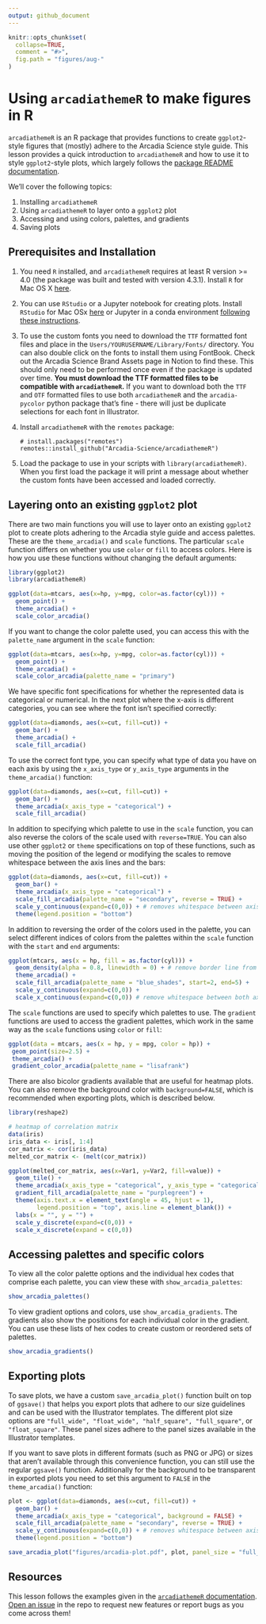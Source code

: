 ```yaml
---
output: github_document
---
```


```r
knitr::opts_chunk$set(
  collapse=TRUE,
  comment = "#>",
  fig.path = "figures/aug-"
)
```

# Using `arcadiathemeR` to make figures in R

`arcadiathemeR` is an R package that provides functions to create `ggplot2`-style figures that (mostly) adhere to the Arcadia Science style guide. This lesson provides a quick introduction to `arcadiathemeR` and how to use it to style `ggplot2`-style plots, which largely follows the [package README documentation](https://github.com/Arcadia-Science/arcadiathemeR?tab=readme-ov-file#arcadiathemer). 

We'll cover the following topics:

1. Installing `arcadiathemeR`
2. Using `arcadiathemeR` to layer onto a `ggplot2` plot
3. Accessing and using colors, palettes, and gradients
4. Saving plots

## Prerequisites and Installation
1. You need `R` installed, and `arcadiathemeR` requires at least R version >= 4.0 (the package was built and tested with version 4.3.1). Install `R` for Mac OS X [here](https://cran.r-project.org/bin/macosx/).
2. You can use `RStudio` or a Jupyter notebook for creating plots. Install `RStudio` for Mac OSx [here](https://posit.co/download/rstudio-desktop/) or Jupyter in a conda environment [following these instructions](https://training.arcadiascience.com/arcadia-users-group/20221024-jupyter-notebooks/lesson/#managing-jupyter-notebook-installations-with-conda).
3. To use the custom fonts you need to download the `TTF` formatted font files and place in the `Users/YOURUSERNAME/Library/Fonts/` directory. You can also double click on the fonts to install them using FontBook. Check out the Arcadia Science Brand Assets page in Notion to find these. This should only need to be performed once even if the package is updated over time. **You must download the TTF formatted files to be compatible with `arcadiathemeR`.** If you want to download both the `TTF` and `OTF` formatted files to use both `arcadiathemeR` and the `arcadia-pycolor` python package that's fine - there will just be duplicate selections for each font in Illustrator. 
4. Install `arcadiathemeR` with the `remotes` package:

    ```
    # install.packages("remotes")
    remotes::install_github("Arcadia-Science/arcadiathemeR")
    ```
5. Load the package to use in your scripts with `library(arcadiathemeR)`. When you first load the package it will print a message about whether the custom fonts have been accessed and loaded correctly.

## Layering onto an existing `ggplot2` plot

There are two main functions you will use to layer onto an existing `ggplot2` plot to create plots adhering to the Arcadia style guide and access palettes. These are the `theme_arcadia()` and `scale` functions. The particular `scale` function differs on whether you use `color` or `fill` to access colors. Here is how you use these functions without changing the default arguments:

```r
library(ggplot2)
library(arcadiathemeR)

ggplot(data=mtcars, aes(x=hp, y=mpg, color=as.factor(cyl))) +
  geom_point() +
  theme_arcadia() +
  scale_color_arcadia()
```

If you want to change the color palette used, you can access this with the `palette_name` argument in the `scale` function: 

```r
ggplot(data=mtcars, aes(x=hp, y=mpg, color=as.factor(cyl))) +
  geom_point() +
  theme_arcadia() +
  scale_color_arcadia(palette_name = "primary")
```

We have specific font specifications for whether the represented data is categorical or numerical. In the next plot where the x-axis is different categories, you can see where the font isn't specified correctly:
```r
ggplot(data=diamonds, aes(x=cut, fill=cut)) +
  geom_bar() +
  theme_arcadia() +
  scale_fill_arcadia()
```

To use the correct font type, you can specify what type of data you have on each axis by using the `x_axis_type` or `y_axis_type` arguments in the `theme_arcadia()` function: 
```r
ggplot(data=diamonds, aes(x=cut, fill=cut)) +
  geom_bar() +
  theme_arcadia(x_axis_type = "categorical") +
  scale_fill_arcadia()
```

In addition to specifying which palette to use in the `scale` function, you can also reverse the colors of the scale used with `reverse=TRUE`. You can also use other `ggplot2` or `theme` specifications on top of these functions, such as moving the position of the legend or modifying the scales to remove whitespace between the axis lines and the bars:
```r
ggplot(data=diamonds, aes(x=cut, fill=cut)) +
  geom_bar() +
  theme_arcadia(x_axis_type = "categorical") +
  scale_fill_arcadia(palette_name = "secondary", reverse = TRUE) +
  scale_y_continuous(expand=c(0,0)) + # removes whitespace between axis and bars
  theme(legend.position = "bottom")
```

In addition to reversing the order of the colors used in the palette, you can select different indices of colors from the palettes within the `scale` function with the `start` and `end` arguments:
```r
ggplot(mtcars, aes(x = hp, fill = as.factor(cyl))) +
  geom_density(alpha = 0.8, linewidth = 0) + # remove border line from filled-in density plots
  theme_arcadia() +
  scale_fill_arcadia(palette_name = "blue_shades", start=2, end=5) +
  scale_y_continuous(expand=c(0,0)) +
  scale_x_continuous(expand=c(0,0)) # remove whitespace between both axes and the plot
```

The `scale` functions are used to specify which palettes to use. The `gradient` functions are used to access the gradient palettes, which work in the same way as the `scale` functions using `color` or `fill`:
```r
ggplot(data = mtcars, aes(x = hp, y = mpg, color = hp)) +
 geom_point(size=2.5) + 
 theme_arcadia() + 
 gradient_color_arcadia(palette_name = "lisafrank")
```

There are also bicolor gradients available that are useful for heatmap plots. You can also remove the background color with `background=FALSE`, which is recommended when exporting plots, which is described below. 
```r
library(reshape2)

# heatmap of correlation matrix
data(iris)
iris_data <- iris[, 1:4]
cor_matrix <- cor(iris_data)
melted_cor_matrix <- (melt(cor_matrix))

ggplot(melted_cor_matrix, aes(x=Var1, y=Var2, fill=value)) +
  geom_tile() +
  theme_arcadia(x_axis_type = "categorical", y_axis_type = "categorical", background = FALSE) +
  gradient_fill_arcadia(palette_name = "purplegreen") + 
  theme(axis.text.x = element_text(angle = 45, hjust = 1),
        legend.position = "top", axis.line = element_blank()) +
  labs(x = "", y = "") +
  scale_y_discrete(expand=c(0,0)) +
  scale_x_discrete(expand = c(0,0))
```

## Accessing palettes and specific colors
To view all the color palette options and the individual hex codes that comprise each palette, you can view these with `show_arcadia_palettes`:
```r
show_arcadia_palettes()
```

To view gradient options and colors, use `show_arcadia_gradients`. The gradients also show the positions for each individual color in the gradient. You can use these lists of hex codes to create custom or reordered sets of palettes.
```r
show_arcadia_gradients()
```

## Exporting plots
To save plots, we have a custom `save_arcadia_plot()` function built on top of `ggsave()` that helps you export plots that adhere to our size guidelines and can be used with the Illustrator templates. The different plot size options are `"full_wide", "float_wide", "half_square", "full_square"`, or `"float_square"`. These panel sizes adhere to the panel sizes available in the Illustrator templates. 

If you want to save plots in different formats (such as PNG or JPG) or sizes that aren't available through this convenience function, you can still use the regular `ggsave()` function. Additionally for the background to be transparent in exported plots you need to set this argument to `FALSE` in the `theme_arcadia()` function:
```r
plot <- ggplot(data=diamonds, aes(x=cut, fill=cut)) +
  geom_bar() +
  theme_arcadia(x_axis_type = "categorical", background = FALSE) +
  scale_fill_arcadia(palette_name = "secondary", reverse = TRUE) +
  scale_y_continuous(expand=c(0,0)) + # removes whitespace between axis and bars
  theme(legend.position = "bottom")

save_arcadia_plot("figures/arcadia-plot.pdf", plot, panel_size = "full_square")
```

## Resources
This lesson follows the examples given in the [`arcadiathemeR` documentation](https://github.com/Arcadia-Science/arcadiathemeR/tree/main). [Open an issue](https://github.com/Arcadia-Science/arcadiathemeR/issues) in the repo to request new features or report bugs as you come across them!
